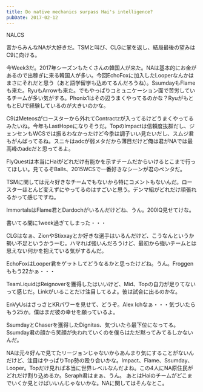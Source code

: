 ```yaml
---
title: Do native mechanics surpass Hai's intelligence? 
pubDate: 2017-02-12
---
```


NALCS

昔からみんなNAが大好きだ。TSMと叫び、CLGに掌を返し、結局最後の望みはC9に向ける。

今Week3だ。2017年シーズンもたくさんの韓国人が来た。NAは基本的にお金があるので出稼ぎに来る韓国人が多い。今回EchoFoxに加入したLooperなんかはまさにそれだと思う（あと語学留学も込めてるんだろうね）。SsumdayもFlameも来た。RyuもArrowも来た。でもやっぱりコミュニケーション面で苦労しているチームが多い気がする。Phonix1はその辺うまくやってるのかな？RyuがもともとEUで経験しているのが大きいのかな。

C9はMeteosがロースターから外れてContractzが入ってるけどうまくやってるみたいね。今年もLastHopeになりそうだ。TopのImpactは信頼度抜群だし、ジェンセンもWCSでは振るわなかったけど今季は調子いい見たいだし、スムジ君もがんばってるね。スニキはadcが弱メタだから薄目だけど俺は君がNAでは最高峰のadcだと思ってるよ。

FlyQuestは本当にHaiがどれだけ有能かを示すチームだからいけるとこまで行ってほしい。見てるぞBalls、2015WCSで一番好きなシーンが君のペンタだ。

TSMに関しては元々好きなチームでもないから特にコメントもないんだ。ロースターほとんど変えずにやってるのはすごいと思う。デンマ組がどれだけ頑張れるかって感じですね。

ImmortalsはFlame君とDardochがいるんだけどね、うん。200IQ見せてけな。

書いてる間に1week過ぎてしまった・・・

CLGはなぁ、ZionやStixxayとか好きな選手はいるんだけど、こうなんというか勢い不足というかうーむ。ハマれば強いんだろうけど、最初から強いチームとは思えない何かを抱えている気がするんだ。

EchoFoxはLooper君をゲットしてどうなるかと思ったけどね。うん。Froggenももう22かぁ・・・

TeamLiquidはReignoverを獲得したはいいけど、Mid、Topの自力が足りてないって感じだ。Linkがいることだけ注目してるよ。彼は試合に出るのかな。

EnVyUsはさっさとKRパワーを見せて、どうぞ。Alex Ichなぁ・・・気づいたらもう25か。僕はまだ彼の幸せを願っているよ。

SsumdayとChaserを獲得したDignitas、気づいたら最下位になってる。Ssumday君の顔から笑顔が失われていくのを僕らはただ黙ってみてるしかないんだ。

NAは元々好んで見てたリージョンじゃないからあんまり気にすることがないんだけど、注目はやっぱりTop勢の殴り合いかな。Impact、Flame、Ssumday、Looper。Topだけ見れば本当に世界レベルなんだよね。この4人にNA原住民がどれだけ割り込めるか。Seraph君はまぁ、うん。
あとはHaiのチームがどこまでいくか見とけばいいんじゃないかな。NAに関してはそんなとこ。